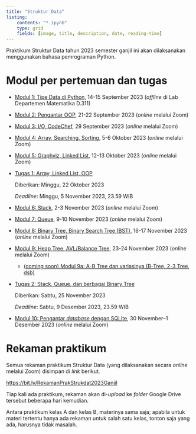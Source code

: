 ```yaml
---
title: "Struktur Data"
listing: 
    contents: "*.ipynb"
    type: grid
    fields: [image, title, description, date, reading-time]
---
```


Praktikum Struktur Data tahun 2023 semester ganjil ini akan dilaksanakan menggunakan bahasa pemrograman Python.

# Modul per pertemuan dan tugas

* [Modul 1: Tipe Data di Python](Strukdat2023_Modul01.ipynb), 14-15 September 2023 (*offline* di Lab Departemen Matematika D.311)

* [Modul 2: Pengantar OOP](Strukdat2023_Modul02.ipynb), 21-22 September 2023 (*online* melalui Zoom)

* [Modul 3: I/O, CodeChef](Strukdat2023_Modul03.ipynb), 29 September 2023 (*online* melalui Zoom)

* [Modul 4: Array, Searching, Sorting](Strukdat2023_Modul04.ipynb), 5-6 Oktober 2023 (*online* melalui Zoom)

* [Modul 5: Graphviz, Linked List](Strukdat2023_Modul05.ipynb), 12-13 Oktober 2023 (*online* melalui Zoom)

* [Tugas 1: Array, Linked List, OOP](Strukdat2023_Tugas1.ipynb)

    Diberikan: Minggu, 22 Oktober 2023

    *Deadline*: Minggu, 5 November 2023, 23.59 WIB

* [Modul 6: Stack](Strukdat2023_Modul06.ipynb), 2-3 November 2023 (*online* melalui Zoom)

* [Modul 7: Queue](Strukdat2023_Modul07.ipynb), 9-10 November 2023 (*online* melalui Zoom)

* [Modul 8: Binary Tree, Binary Search Tree (BST)](Strukdat2023_Modul08.ipynb), 16-17 November 2023 (*online* melalui Zoom)

* [Modul 9: Heap Tree, AVL/Balance Tree](Strukdat2023_Modul09.ipynb), 23-24 November 2023 (*online* melalui Zoom)

    * [(coming soon) Modul 9a: A-B Tree dan variasinya (B-Tree, 2-3 Tree, dsb)](./Strukdat2023_Modul09a.ipynb)

* [Tugas 2: Stack, Queue, dan berbagai Binary Tree](./Strukdat2023_Tugas2.ipynb)

    Diberikan: Sabtu, 25 November 2023

    *Deadline*: Sabtu, 9 Desember 2023, 23.59 WIB

* [Modul 10: Pengantar *database* dengan SQLite](./Strukdat2023_Modul10.ipynb), 30 November--1 Desember 2023 (*online* melalui Zoom)

# Rekaman praktikum

Semua rekaman praktikum Struktur Data (yang dilaksanakan secara *online* melalui Zoom) disimpan di *link* berikut.

[https://bit.ly/RekamanPrakStrukdat2023Ganjil](https://bit.ly/RekamanPrakStrukdat2023Ganjil)

Tiap kali ada praktikum, rekaman akan di-*upload* ke *folder* Google Drive tersebut beberapa hari kemudian.

Antara praktikum kelas A dan kelas B, materinya sama saja; apabila untuk materi tertentu hanya ada rekaman untuk salah satu kelas, tonton saja yang ada, harusnya tidak masalah.